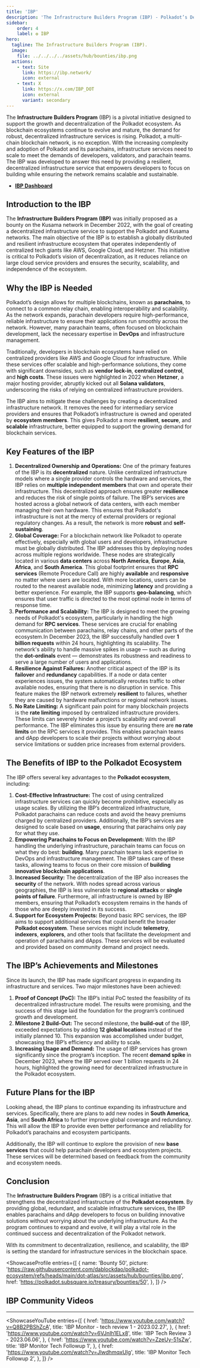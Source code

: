 ```yaml
---
title: 'IBP'
description: 'The Infrastructure Builders Program (IBP) - Polkadot’s Decentralized Infrastructure Initiative'
sidebar:
    order: 4
    label: ✪ IBP
hero:
  tagline: The Infrastructure Builders Program (IBP).
  image: 
    file: ../../../../assets/hub/bounties/ibp.png
  actions:
    - text: Site
      link: https://ibp.network/
      icon: external
    - text: X
      link: https://x.com/IBP_DOT
      icon: external
      variant: secondary
---
```



The **Infrastructure Builders Program** (IBP) is a pivotal initiative designed to support the growth and decentralization of the Polkadot ecosystem. As blockchain ecosystems continue to evolve and mature, the demand for robust, decentralized infrastructure services is rising. Polkadot, a multi-chain blockchain network, is no exception. With the increasing complexity and adoption of Polkadot and its parachains, infrastructure services need to scale to meet the demands of developers, validators, and parachain teams. The IBP was developed to answer this need by providing a resilient, decentralized infrastructure service that empowers developers to focus on building while ensuring the network remains scalable and sustainable.

- **[IBP Dashboard](https://ibdash.dotters.network/)**

## Introduction to the IBP
The **Infrastructure Builders Program (IBP)** was initially proposed as a bounty on the Kusama network in December 2022, with the goal of creating a decentralized infrastructure service to support the Polkadot and Kusama networks. The main objective of the IBP is to establish a globally distributed and resilient infrastructure ecosystem that operates independently of centralized tech giants like AWS, Google Cloud, and Hetzner. This initiative is critical to Polkadot’s vision of decentralization, as it reduces reliance on large cloud service providers and ensures the security, scalability, and independence of the ecosystem.

## Why the IBP is Needed
Polkadot’s design allows for multiple blockchains, known as **parachains**, to connect to a common relay chain, enabling interoperability and scalability. As the network expands, parachain developers require high-performance, reliable infrastructure to ensure their applications run smoothly across the network. However, many parachain teams, often focused on blockchain development, lack the necessary expertise in **DevOps** and infrastructure management.

Traditionally, developers in blockchain ecosystems have relied on centralized providers like AWS and Google Cloud for infrastructure. While these services offer scalable and high-performance solutions, they come with significant downsides, such as **vendor lock-in**, **centralized control**, and **high costs**. These issues were highlighted in 2022 when **Hetzner**, a major hosting provider, abruptly kicked out all **Solana validators**, underscoring the risks of relying on centralized infrastructure providers.

The IBP aims to mitigate these challenges by creating a decentralized infrastructure network. It removes the need for intermediary service providers and ensures that Polkadot’s infrastructure is owned and operated by **ecosystem members**. This gives Polkadot a more **resilient**, **secure**, and **scalable** infrastructure, better equipped to support the growing demand for blockchain services.

## Key Features of the IBP
1. **Decentralized Ownership and Operations:** One of the primary features of the IBP is its **decentralized** nature. Unlike centralized infrastructure models where a single provider controls the hardware and services, the IBP relies on **multiple independent members** that own and operate their infrastructure. This decentralized approach ensures greater **resilience** and reduces the risk of single points of failure. The IBP’s services are hosted across a global network of data centers, with each member managing their own hardware. This ensures that Polkadot's infrastructure is not at the mercy of external providers or regional regulatory changes. As a result, the network is more **robust** and **self-sustaining**.
2. **Global Coverage:** For a blockchain network like Polkadot to operate effectively, especially with global users and developers, infrastructure must be globally distributed. The IBP addresses this by deploying nodes across multiple regions worldwide. These nodes are strategically located in various **data centers** across **North America**, **Europe**, **Asia**, **Africa**, and **South America**. This global footprint ensures that **RPC services** (Remote Procedure Call) are highly **available** and **responsive** no matter where users are located.
With more locations, users can be routed to the nearest available node, minimizing **latency** and providing a better experience. For example, the IBP supports **geo-balancing**, which ensures that user traffic is directed to the most optimal node in terms of response time.
3. **Performance and Scalability:** The IBP is designed to meet the growing needs of Polkadot's ecosystem, particularly in handling the high demand for **RPC services**. These services are crucial for enabling communication between parachains, relay chains, and other parts of the ecosystem.In December 2023, the IBP successfully handled over **1 billion requests** within 24 hours, highlighting its scalability. The network's ability to handle massive spikes in usage — such as during the **dot-ordinals** event — demonstrates its robustness and readiness to serve a large number of users and applications.
4. **Resilience Against Failures:** Another critical aspect of the IBP is its **failover** and **redundancy** capabilities. If a node or data center experiences issues, the system automatically reroutes traffic to other available nodes, ensuring that there is no disruption in service. This feature makes the IBP network extremely **resilient** to failures, whether they are caused by hardware malfunctions or regional network issues.
5. **No Rate Limiting:** A significant pain point for many blockchain projects is the **rate limiting** imposed by centralized infrastructure providers. These limits can severely hinder a project’s scalability and overall performance. The IBP eliminates this issue by ensuring there are **no rate limits** on the RPC services it provides. This enables parachain teams and dApp developers to scale their projects without worrying about service limitations or sudden price increases from external providers.

## The Benefits of IBP to the Polkadot Ecosystem
The IBP offers several key advantages to the **Polkadot ecosystem**, including:
1. **Cost-Effective Infrastructure:** The cost of using centralized infrastructure services can quickly become prohibitive, especially as usage scales. By utilizing the IBP’s decentralized infrastructure, Polkadot parachains can reduce costs and avoid the heavy premiums charged by centralized providers. Additionally, the IBP’s services are designed to scale based on **usage**, ensuring that parachains only pay for what they use.
2. **Empowering Parachains to Focus on Development:** With the IBP handling the underlying infrastructure, parachain teams can focus on what they do best: **building**. Many parachain teams lack expertise in DevOps and infrastructure management. The IBP takes care of these tasks, allowing teams to focus on their core mission of **building innovative blockchain applications**.
3. **Increased Security:** The decentralization of the IBP also increases the **security** of the network. With nodes spread across various geographies, the IBP is less vulnerable to **regional attacks** or **single points of failure**. Furthermore, all infrastructure is owned by IBP members, ensuring that Polkadot’s ecosystem remains in the hands of those who are deeply invested in its success.
4. **Support for Ecosystem Projects:** Beyond basic RPC services, the IBP aims to support additional services that could benefit the broader **Polkadot ecosystem**. These services might include **telemetry**, **indexers**, **explorers**, and other tools that facilitate the development and operation of parachains and dApps. These services will be evaluated and provided based on community demand and project needs.

## The IBP’s Achievements and Milestones
Since its launch, the IBP has made significant progress in expanding its infrastructure and services. Two major milestones have been achieved:
1. **Proof of Concept (PoC):** The IBP’s initial PoC tested the feasibility of its decentralized infrastructure model. The results were promising, and the success of this stage laid the foundation for the program’s continued growth and development.
2. **Milestone 2 Build-Out:** The second milestone, the **build-out** of the IBP, exceeded expectations by adding **12 global locations** instead of the initially planned 10. This expansion was accomplished under budget, showcasing the IBP’s efficiency and ability to scale.
3. **Increasing Usage and Demand:** The usage of IBP services has grown significantly since the program’s inception. The recent **demand spike** in December 2023, where the IBP served over 1 billion requests in 24 hours, highlighted the growing need for decentralized infrastructure in the Polkadot ecosystem. 

## Future Plans for the IBP
Looking ahead, the IBP plans to continue expanding its infrastructure and services. Specifically, there are plans to add new nodes in **South America**, **Asia**, and **South Africa** to further improve global coverage and redundancy. This will allow the IBP to provide even better performance and reliability for Polkadot’s parachains and ecosystem participants.

Additionally, the IBP will continue to explore the provision of new **base services** that could help parachain developers and ecosystem projects. These services will be determined based on feedback from the community and ecosystem needs.

## Conclusion
The **Infrastructure Builders Program** (IBP) is a critical initiative that strengthens the decentralized infrastructure of the **Polkadot ecosystem**. By providing global, redundant, and scalable infrastructure services, the IBP enables parachains and dApp developers to focus on building innovative solutions without worrying about the underlying infrastructure. As the program continues to expand and evolve, it will play a vital role in the continued success and decentralization of the Polkadot network.

With its commitment to decentralization, resilience, and scalability, the IBP is setting the standard for infrastructure services in the blockchain space.

<ShowcaseProfile
  entries={[
    {
      name: 'Bounty 50',
      picture: 'https://raw.githubusercontent.com/dablockdao/polkadot-ecosystem/refs/heads/main/dot-atlas/src/assets/hub/bounties/ibp.png',
      href: 'https://polkadot.subsquare.io/treasury/bounties/50',
    },
  ]}
/>

## IBP Community Videos
------------
<ShowcaseYouTube
  entries={[
       {
      href: 'https://www.youtube.com/watch?v=Q8B2PBShZcA',
      title: 'IBP Monitor - tech review 1 - 2023.02.27',
          },
      {
      href: 'https://www.youtube.com/watch?v=6VJnIh1ELx8',
      title: 'IBP Tech Review 3 - 2023.06.06',
          },
                        {
      href: 'https://www.youtube.com/watch?v=ZzeUy-51sZw',
      title: 'IBP Monitor Tech Followup 1',
          },
              {
      href: 'https://www.youtube.com/watch?v=JlwdhmqxUIg',
      title: 'IBP Monitor Tech Followup 2',
          },
  ]} />